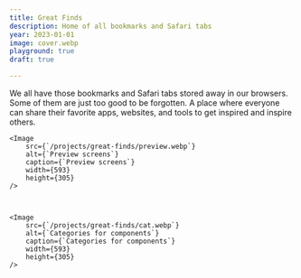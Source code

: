 ```yaml
---
title: Great Finds
description: Home of all bookmarks and Safari tabs
year: 2023-01-01
image: cover.webp
playground: true
draft: true

---
```


We all have those bookmarks and Safari tabs stored away in our browsers. Some of them are just too good to be forgotten. A place where everyone can share their favorite apps, websites, and tools to get inspired and inspire others.


    <Image 
        src={`/projects/great-finds/preview.webp`}
        alt={`Preview screens`}
        caption={`Preview screens`}
        width={593}
        height={305}
    />



    <Image 
        src={`/projects/great-finds/cat.webp`}
        alt={`Categories for components`}
        caption={`Categories for components`}
        width={593}
        height={305}
    />

